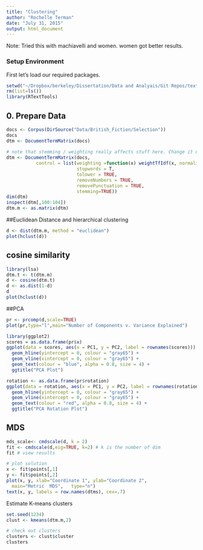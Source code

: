 ```yaml
---
title: "Clustering"
author: "Rochelle Terman"
date: "July 31, 2015"
output: html_document
---
```


Note: Tried this with machiavelli and women. women got better results.

### Setup Environment

First let's load our required packages.

```r
setwd("~/Dropbox/berkeley/Dissertation/Data and Analyais/Git Repos/text-analysis-dhbsi")
rm(list=ls())
library(RTextTools)
```

## 0. Prepare Data

```r
docs <- Corpus(DirSource("Data/British_Fiction/Selection"))
docs
dtm <- DocumentTermMatrix(docs)
            
# note that stemming / weighting really affects stuff here. Change it up to see.
dtm <- DocumentTermMatrix(docs,
           control = list(weighting =function(x) weightTfIdf(x, normalize = TRUE),
                          stopwords = T,
                          tolower = TRUE,
                          removeNumbers = TRUE,
                          removePunctuation = TRUE,
                          stemming=TRUE))
dim(dtm)
inspect(dtm[,100:104])
dtm.m <- as.matrix(dtm)
```

##Euclidean Distance and hierarchical clustering

```r
d <- dist(dtm.m, method = "euclidean")
plot(hclust(d))
```

## cosine similarity

```{r]}
library(lsa)
dtm.t <- t(dtm.m)
d <- cosine(dtm.t)
d <- as.dist(1-d) 
d
plot(hclust(d))
```

##PCA

```r
pr <- prcomp(d,scale=TRUE)
plot(pr,type="l",main="Number of Components v. Variance Explained")

library(ggplot2)
scores = as.data.frame(pr$x)
ggplot(data = scores, aes(x = PC1, y = PC2, label = rownames(scores))) +
  geom_hline(yintercept = 0, colour = "gray65") +
  geom_vline(xintercept = 0, colour = "gray65") +
  geom_text(colour = "blue", alpha = 0.8, size = 4) +
  ggtitle("PCA Plot")

rotation <- as.data.frame(pr$rotation)
ggplot(data = rotation, aes(x = PC1, y = PC2, label = rownames(rotation))) +
  geom_hline(yintercept = 0, colour = "gray65") +
  geom_vline(xintercept = 0, colour = "gray65") +
  geom_text(colour = "red", alpha = 0.8, size = 4) +
  ggtitle("PCA Rotation Plot")
```

## MDS

```r
mds_scale<- cmdscale(d, k = 2)
fit <- cmdscale(d,eig=TRUE, k=2) # k is the number of dim
fit # view results

# plot solution 
x <- fit$points[,1]
y <- fit$points[,2]
plot(x, y, xlab="Coordinate 1", ylab="Coordinate 2", 
  main="Metric	MDS",	type="n")
text(x, y, labels = row.names(dtms), cex=.7)

```

Estimate K-means clusters

```r
set.seed(1234)
clust <- kmeans(dtm.m,2)

# check out clusters
clusters <- clust$cluster
clusters
```
